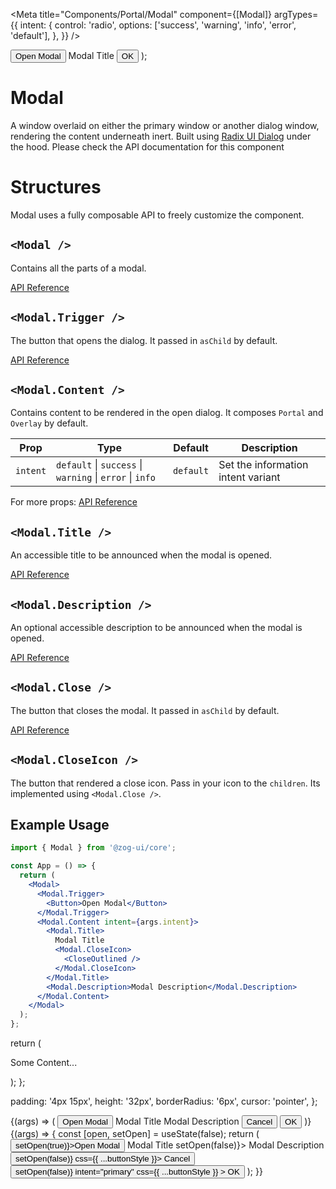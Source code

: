 
<Meta
  title="Components/Portal/Modal"
  component={[Modal]}
  argTypes={{
    intent: {
      control: 'radio',
      options: ['success', 'warning', 'info', 'error', 'default'],
    },
  }}
/>

  <Modal>
    <Modal.Trigger>
      <Button>Open Modal</Button>
    </Modal.Trigger>
    <Modal.Content intent={args.intent !== 'default' ? args.intent : undefined}>
      <Modal.Title>Modal Title</Modal.Title>
      <ModalBody />
      <ButtonGroup
        css={{
          justifyContent: 'flex-end',
        }}
      >
        <Modal.Close>
          <Button intent="primary" css={{ ...buttonStyle }}>
            OK
          </Button>
        </Modal.Close>
      </ButtonGroup>
    </Modal.Content>
  </Modal>
);

# Modal

A window overlaid on either the primary window or another dialog window, rendering the content underneath inert.
Built using [Radix UI Dialog](https://www.radix-ui.com/docs/primitives/components/dialog) under the hood.
Please check the API documentation for this component

# Structures

Modal uses a fully composable API to freely customize the component.

## `<Modal />`

Contains all the parts of a modal.

[API Reference](https://www.radix-ui.com/docs/primitives/components/dialog#root)

## `<Modal.Trigger />`

The button that opens the dialog. It passed in `asChild` by default.

[API Reference](https://www.radix-ui.com/docs/primitives/components/dialog#trigger)

## `<Modal.Content />`

Contains content to be rendered in the open dialog. It composes `Portal` and `Overlay` by default.

| Prop     | Type                                                     | Default   | Description                        |
| -------- | -------------------------------------------------------- | --------- | ---------------------------------- |
| `intent` | `default` \| `success` \| `warning` \| `error` \| `info` | `default` | Set the information intent variant |

For more props:
[API Reference](https://www.radix-ui.com/docs/primitives/components/dialog#content)

## `<Modal.Title />`

An accessible title to be announced when the modal is opened.

[API Reference](https://www.radix-ui.com/docs/primitives/components/dialog#title)

## `<Modal.Description />`

An optional accessible description to be announced when the modal is opened.

[API Reference](https://www.radix-ui.com/docs/primitives/components/dialog#description)

## `<Modal.Close />`

The button that closes the modal. It passed in `asChild` by default.

[API Reference](https://www.radix-ui.com/docs/primitives/components/dialog#close)

## `<Modal.CloseIcon />`

The button that rendered a close icon. Pass in your icon to the `children`. Its implemented using `<Modal.Close />`.

## Example Usage

```jsx
import { Modal } from '@zog-ui/core';

const App = () => {
  return (
    <Modal>
      <Modal.Trigger>
        <Button>Open Modal</Button>
      </Modal.Trigger>
      <Modal.Content intent={args.intent}>
        <Modal.Title>
          Modal Title
          <Modal.CloseIcon>
            <CloseOutlined />
          </Modal.CloseIcon>
        </Modal.Title>
        <Modal.Description>Modal Description</Modal.Description>
      </Modal.Content>
    </Modal>
  );
};
```

  return (
    <div>
      <p>Some Content...</p>
    </div>
  );
};

  padding: '4px 15px',
  height: '32px',
  borderRadius: '6px',
  cursor: 'pointer',
};

<Canvas columns={2} withSource="close">
  <Story name="Basic Modal">
    {(args) => (
      <Modal>
        <Modal.Trigger>
          <Button>Open Modal</Button>
        </Modal.Trigger>
        <Modal.Content intent={args.intent}>
          <Modal.Title>
            Modal Title
            <Modal.CloseIcon>
              <CloseOutlined />
            </Modal.CloseIcon>
          </Modal.Title>
          <Modal.Description>Modal Description</Modal.Description>
          <ModalBody />
          <ButtonGroup
            css={{
              justifyContent: 'flex-end',
            }}
          >
            <Modal.Close>
              <Button css={{ ...buttonStyle }}>Cancel</Button>
            </Modal.Close>
            <Modal.Close>
              <Button intent="primary" css={{ ...buttonStyle }}>
                OK
              </Button>
            </Modal.Close>
          </ButtonGroup>
        </Modal.Content>
      </Modal>
    )}
  </Story>
  <Story name="Controlled">
    {(args) => {
      const [open, setOpen] = useState(false);
      return (
        <Modal open={open}>
          <Modal.Trigger>
            <Button onClick={() => setOpen(true)}>Open Modal</Button>
          </Modal.Trigger>
          <Modal.Content intent={args.intent}>
            <Modal.Title>
              Modal Title
              <Modal.CloseIcon onClick={() => setOpen(false)}>
                <CloseOutlined />
              </Modal.CloseIcon>
            </Modal.Title>
            <Modal.Description>Modal Description</Modal.Description>
            <ModalBody />
            <ButtonGroup
              css={{
                justifyContent: 'flex-end',
              }}
            >
              <Modal.Close>
                <Button onClick={() => setOpen(false)} css={{ ...buttonStyle }}>
                  Cancel
                </Button>
              </Modal.Close>
              <Modal.Close>
                <Button
                  onClick={() => setOpen(false)}
                  intent="primary"
                  css={{ ...buttonStyle }}
                >
                  OK
                </Button>
              </Modal.Close>
            </ButtonGroup>
          </Modal.Content>
        </Modal>
      );
    }}
  </Story>
</Canvas>

<ArgsTable of={Modal} />
